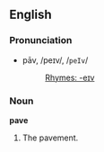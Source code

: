 ==English==

===Pronunciation===
*pāv, /peɪv/, /<tt>peIv</tt>/
*:[[Rhymes:English:-eɪv|Rhymes: -eɪv]]

===Noun===
'''pave'''

#The pavement.